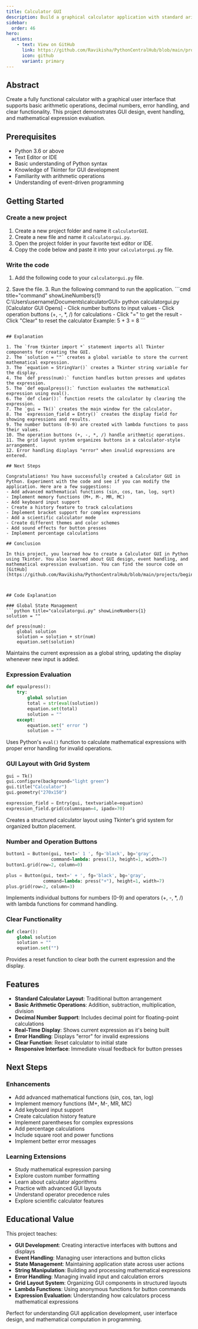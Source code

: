 ```yaml
---
title: Calculator GUI
description: Build a graphical calculator application with standard arithmetic operations using Tkinter
sidebar:
  order: 46
hero:
  actions:
    - text: View on GitHub
      link: https://github.com/Ravikisha/PythonCentralHub/blob/main/projects/beginners/calculatorgui.py
      icon: github
      variant: primary
---
```


## Abstract

Create a fully functional calculator with a graphical user interface that supports basic arithmetic operations, decimal numbers, error handling, and clear functionality. This project demonstrates GUI design, event handling, and mathematical expression evaluation.

## Prerequisites

- Python 3.6 or above
- Text Editor or IDE
- Basic understanding of Python syntax
- Knowledge of Tkinter for GUI development
- Familiarity with arithmetic operations
- Understanding of event-driven programming

## Getting Started

### Create a new project
1. Create a new project folder and name it `calculatorGUI`.
2. Create a new file and name it `calculatorgui.py`.
3. Open the project folder in your favorite text editor or IDE.
4. Copy the code below and paste it into your `calculatorgui.py` file.

### Write the code
1. Add the following code to your `calculatorgui.py` file.
<FileCode file="projects/beginners/calculatorgui.py" lang="python" title="Calculator GUI" />
2. Save the file.
3. Run the following command to run the application.
```cmd title="command" showLineNumbers{1}
C:\Users\username\Documents\calculatorGUI> python calculatorgui.py
[Calculator GUI Opens]
- Click number buttons to input values
- Click operation buttons (+, -, *, /) for calculations
- Click "=" to get the result
- Click "Clear" to reset the calculator
Example: 5 + 3 = 8
```

```

## Explanation

1. The `from tkinter import *` statement imports all Tkinter components for creating the GUI.
2. The `solution = ""` creates a global variable to store the current mathematical expression.
3. The `equation = StringVar()` creates a Tkinter string variable for the display.
4. The `def press(num):` function handles button presses and updates the expression.
5. The `def equalpress():` function evaluates the mathematical expression using eval().
6. The `def clear():` function resets the calculator by clearing the expression.
7. The `gui = Tk()` creates the main window for the calculator.
8. The `expression_field = Entry()` creates the display field for showing expressions and results.
9. The number buttons (0-9) are created with lambda functions to pass their values.
10. The operation buttons (+, -, *, /) handle arithmetic operations.
11. The grid layout system organizes buttons in a calculator-style arrangement.
12. Error handling displays "error" when invalid expressions are entered.

## Next Steps

Congratulations! You have successfully created a Calculator GUI in Python. Experiment with the code and see if you can modify the application. Here are a few suggestions:
- Add advanced mathematical functions (sin, cos, tan, log, sqrt)
- Implement memory functions (M+, M-, MR, MC)
- Add keyboard input support
- Create a history feature to track calculations
- Implement bracket support for complex expressions
- Add a scientific calculator mode
- Create different themes and color schemes
- Add sound effects for button presses
- Implement percentage calculations

## Conclusion

In this project, you learned how to create a Calculator GUI in Python using Tkinter. You also learned about GUI design, event handling, and mathematical expression evaluation. You can find the source code on [GitHub](https://github.com/Ravikisha/PythonCentralHub/blob/main/projects/beginners/calculatorgui.py)



## Code Explanation

### Global State Management
```python title="calculatorgui.py" showLineNumbers{1}
solution = ""

def press(num):
    global solution
    solution = solution + str(num)
    equation.set(solution)
```

Maintains the current expression as a global string, updating the display whenever new input is added.

### Expression Evaluation
```python title="calculatorgui.py" showLineNumbers{1}
def equalpress():
    try:
        global solution
        total = str(eval(solution))
        equation.set(total)
        solution = ""
    except:
        equation.set(" error ")
        solution = ""
```

Uses Python's `eval()` function to calculate mathematical expressions with proper error handling for invalid operations.

### GUI Layout with Grid System
```python title="calculatorgui.py" showLineNumbers{1}
gui = Tk()
gui.configure(background="light green")
gui.title("Calculator")
gui.geometry("270x150")

expression_field = Entry(gui, textvariable=equation)
expression_field.grid(columnspan=4, ipadx=70)
```

Creates a structured calculator layout using Tkinter's grid system for organized button placement.

### Number and Operation Buttons
```python title="calculatorgui.py" showLineNumbers{1}
button1 = Button(gui, text=' 1 ', fg='black', bg='gray',
                 command=lambda: press(1), height=1, width=7)
button1.grid(row=2, column=0)

plus = Button(gui, text=' + ', fg='black', bg='gray',
              command=lambda: press("+"), height=1, width=7)
plus.grid(row=2, column=3)
```

Implements individual buttons for numbers (0-9) and operators (+, -, *, /) with lambda functions for command handling.

### Clear Functionality
```python title="calculatorgui.py" showLineNumbers{1}
def clear():
    global solution
    solution = ""
    equation.set("")
```

Provides a reset function to clear both the current expression and the display.

## Features

- **Standard Calculator Layout**: Traditional button arrangement
- **Basic Arithmetic Operations**: Addition, subtraction, multiplication, division
- **Decimal Number Support**: Includes decimal point for floating-point calculations
- **Real-Time Display**: Shows current expression as it's being built
- **Error Handling**: Displays "error" for invalid expressions
- **Clear Function**: Reset calculator to initial state
- **Responsive Interface**: Immediate visual feedback for button presses

## Next Steps

### Enhancements
- Add advanced mathematical functions (sin, cos, tan, log)
- Implement memory functions (M+, M-, MR, MC)
- Add keyboard input support
- Create calculation history feature
- Implement parentheses for complex expressions
- Add percentage calculations
- Include square root and power functions
- Implement better error messages

### Learning Extensions
- Study mathematical expression parsing
- Explore custom number formatting
- Learn about calculator algorithms
- Practice with advanced GUI layouts
- Understand operator precedence rules
- Explore scientific calculator features

## Educational Value

This project teaches:
- **GUI Development**: Creating interactive interfaces with buttons and displays
- **Event Handling**: Managing user interactions and button clicks
- **State Management**: Maintaining application state across user actions
- **String Manipulation**: Building and processing mathematical expressions
- **Error Handling**: Managing invalid input and calculation errors
- **Grid Layout System**: Organizing GUI components in structured layouts
- **Lambda Functions**: Using anonymous functions for button commands
- **Expression Evaluation**: Understanding how calculators process mathematical expressions

Perfect for understanding GUI application development, user interface design, and mathematical computation in programming.
